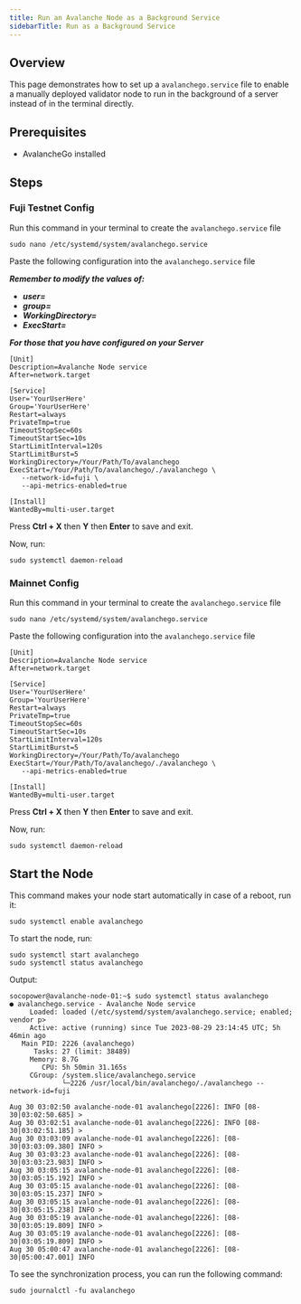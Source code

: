 ```yaml
---
title: Run an Avalanche Node as a Background Service
sidebarTitle: Run as a Background Service
---
```

Overview[​](#overview "Direct link to heading")
-----------------------------------------------

This page demonstrates how to set up a `avalanchego.service` file to enable a manually deployed validator node to run in the background of a server instead of in the terminal directly.

Prerequisites[​](#prerequisites "Direct link to heading")
---------------------------------------------------------

*   AvalancheGo installed

Steps[​](#steps "Direct link to heading")
-----------------------------------------

### Fuji Testnet Config[​](#fuji-testnet-config "Direct link to heading")

Run this command in your terminal to create the `avalanchego.service` file

```
sudo nano /etc/systemd/system/avalanchego.service
```

Paste the following configuration into the `avalanchego.service` file

_**Remember to modify the values of:**_

*   _**user=**_
*   _**group=**_
*   _**WorkingDirectory=**_
*   _**ExecStart=**_

_**For those that you have configured on your Server**_

```
[Unit]
Description=Avalanche Node service
After=network.target

[Service]
User='YourUserHere'
Group='YourUserHere'
Restart=always
PrivateTmp=true
TimeoutStopSec=60s
TimeoutStartSec=10s
StartLimitInterval=120s
StartLimitBurst=5
WorkingDirectory=/Your/Path/To/avalanchego
ExecStart=/Your/Path/To/avalanchego/./avalanchego \  
   --network-id=fuji \
   --api-metrics-enabled=true 

[Install]
WantedBy=multi-user.target
```

Press **Ctrl + X** then **Y** then **Enter** to save and exit.

Now, run:

```
sudo systemctl daemon-reload
```

### Mainnet Config[​](#mainnet-config "Direct link to heading")

Run this command in your terminal to create the `avalanchego.service` file

```
sudo nano /etc/systemd/system/avalanchego.service
```

Paste the following configuration into the `avalanchego.service` file

```
[Unit]
Description=Avalanche Node service
After=network.target

[Service]
User='YourUserHere'
Group='YourUserHere'
Restart=always
PrivateTmp=true
TimeoutStopSec=60s
TimeoutStartSec=10s
StartLimitInterval=120s
StartLimitBurst=5
WorkingDirectory=/Your/Path/To/avalanchego
ExecStart=/Your/Path/To/avalanchego/./avalanchego \
   --api-metrics-enabled=true

[Install]
WantedBy=multi-user.target
```

Press **Ctrl + X** then **Y** then **Enter** to save and exit.

Now, run:

```
sudo systemctl daemon-reload
```

Start the Node[​](#start-the-node "Direct link to heading")
-----------------------------------------------------------

This command makes your node start automatically in case of a reboot, run it:

```
sudo systemctl enable avalanchego
```

To start the node, run:

```
sudo systemctl start avalanchego
sudo systemctl status avalanchego
```

Output:

```
socopower@avalanche-node-01:~$ sudo systemctl status avalanchego
● avalanchego.service - Avalanche Node service
     Loaded: loaded (/etc/systemd/system/avalanchego.service; enabled; vendor p>
     Active: active (running) since Tue 2023-08-29 23:14:45 UTC; 5h 46min ago
   Main PID: 2226 (avalanchego)
      Tasks: 27 (limit: 38489)
     Memory: 8.7G
        CPU: 5h 50min 31.165s
     CGroup: /system.slice/avalanchego.service
             └─2226 /usr/local/bin/avalanchego/./avalanchego --network-id=fuji

Aug 30 03:02:50 avalanche-node-01 avalanchego[2226]: INFO [08-30|03:02:50.685] >
Aug 30 03:02:51 avalanche-node-01 avalanchego[2226]: INFO [08-30|03:02:51.185] >
Aug 30 03:03:09 avalanche-node-01 avalanchego[2226]: [08-30|03:03:09.380] INFO >
Aug 30 03:03:23 avalanche-node-01 avalanchego[2226]: [08-30|03:03:23.983] INFO >
Aug 30 03:05:15 avalanche-node-01 avalanchego[2226]: [08-30|03:05:15.192] INFO >
Aug 30 03:05:15 avalanche-node-01 avalanchego[2226]: [08-30|03:05:15.237] INFO >
Aug 30 03:05:15 avalanche-node-01 avalanchego[2226]: [08-30|03:05:15.238] INFO >
Aug 30 03:05:19 avalanche-node-01 avalanchego[2226]: [08-30|03:05:19.809] INFO >
Aug 30 03:05:19 avalanche-node-01 avalanchego[2226]: [08-30|03:05:19.809] INFO >
Aug 30 05:00:47 avalanche-node-01 avalanchego[2226]: [08-30|05:00:47.001] INFO
```

To see the synchronization process, you can run the following command:

```
sudo journalctl -fu avalanchego

```
